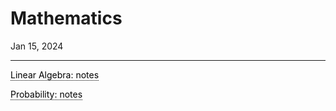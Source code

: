 <h1 class=post >Mathematics</h1>
<span class='meta'>Jan 15, 2024</span>
<hr/>

<style>
    .custom-link {
        text-decoration: none;
        color: black; /* Sets the default color to black */
        border-bottom: 1px dotted black; /* Creates a dotted underline */
        padding-bottom: 0px; /* Optional: Adjusts space between text and underline */
    }

    .custom-link:hover {
        text-decoration: underline solid black; /* Changes to solid underline on hover */
    }
</style>

<a href="linearAlgebra.qmd#linearAlgebra" class="custom-link">Linear Algebra: notes</a>

<a href="probability.qmd#probability" class="custom-link">Probability: notes</a>